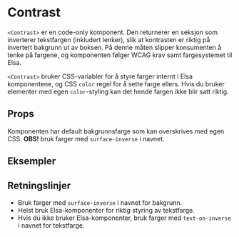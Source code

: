 
<Meta of={ContrastStories} />

# Contrast

<ComponentLinkRow
  docsHref="https://design.domstol.no/987b33f71/p/57aa58-divider/b/587136"
  githubHref="https://github.com/domstolene/designsystem/tree/main/packages/components/src/components/Contrast"
  storybookHref="https://domstolene.github.io/designsystem/?path=/story/dds-components-contrast--default"
/>

`<Contrast>` er en code-only komponent. Den returnerer en seksjon som inverterer tekstfargen (inkludert lenker), slik at kontrasten er riktig på invertert bakgrunn ut av boksen.
På denne måten slipper konsumenten å tenke på fargene, og komponenten følger WCAG krav samt fargesystemet til Elsa.

`<Contrast>` bruker CSS-variabler for å styre farger internt i Elsa komponentene, og CSS `color` regel for å sette farge ellers. Hvis du bruker elementer med egen `color`-styling kan det hende fargen ikke blir satt riktig.

## Props

Komponenten har default bakgrunnsfarge som kan overskrives med egen CSS. **OBS!** bruk farger med `surface-inverse` i navnet.

<Canvas of={ContrastStories.Preview} />
<Controls of={ContrastStories.Preview} />

## Eksempler

<Canvas of={ContrastStories.Examples} />

## Retningslinjer

- Bruk farger med `surface-inverse` i navnet for bakgrunn.
- Helst bruk Elsa-komponenter for riktig styring av tekstfarge.
- Hvis du ikke bruker Elsa-komponenter, bruk farger med `text-on-inverse` i navnet for tekstfarge.
